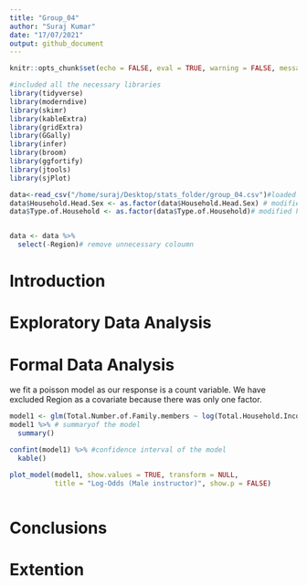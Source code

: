 ```yaml
---
title: "Group_04"
author: "Suraj Kumar"
date: "17/07/2021"
output: github_document 
---
```


```r
knitr::opts_chunk$set(echo = FALSE, eval = TRUE, warning = FALSE, message = FALSE, comment = NA)
```

```r
#included all the necessary libraries
library(tidyverse) 
library(moderndive)
library(skimr)
library(kableExtra)
library(gridExtra)
library(GGally)
library(infer)
library(broom)
library(ggfortify)
library(jtools)
library(sjPlot)
```



```r
data<-read_csv("/home/suraj/Desktop/stats_folder/group_04.csv")#loaded the dataset
data$Household.Head.Sex <- as.factor(data$Household.Head.Sex) # modified sex variable to factor
data$Type.of.Household <- as.factor(data$Type.of.Household)# modified household var to factor


data <- data %>%
  select(-Region)# remove unnecessary coloumn

```

# Introduction {#sec:Intro}

# Exploratory Data Analysis {#sec:EDA}

# Formal Data Analysis {#sec:FDA}

we fit a poisson model as our response is a count variable. We have excluded Region as  a covariate because there was only one factor. 

```r
model1 <- glm(Total.Number.of.Family.members ~ log(Total.Household.Income)+log(Total.Food.Expenditure ) + Household.Head.Age + Type.of.Household +sqrt(House.Floor.Area)+House.Age+Number.of.bedrooms + Electricity  ,data = data,family = "poisson")  # fitted the poisson model using glm
model1 %>% # summaryof the model
  summary()

confint(model1) %>% #confidence interval of the model
  kable()

plot_model(model1, show.values = TRUE, transform = NULL,
           title = "Log-Odds (Male instructor)", show.p = FALSE)



```




# Conclusions {#sec:Conc}

# Extention {#sec:Ext}
